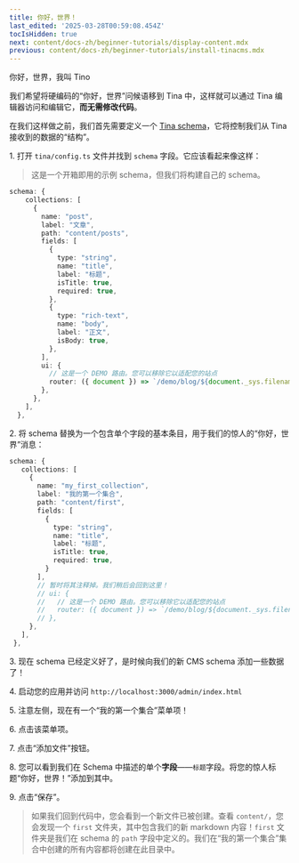 ```yaml
---
title: 你好，世界！
last_edited: '2025-03-28T00:59:08.454Z'
tocIsHidden: true
next: content/docs-zh/beginner-tutorials/display-content.mdx
previous: content/docs-zh/beginner-tutorials/install-tinacms.mdx
---
```


你好，世界，我叫 Tino

我们希望将硬编码的“你好，世界”问候语移到 Tina 中，这样就可以通过 Tina 编辑器访问和编辑它，**而无需修改代码**。

在我们这样做之前，我们首先需要定义一个 [Tina schema]()，它将控制我们从 Tina 接收到的数据的“结构”。

1\. 打开 `tina/config.ts` 文件并找到 `schema` 字段。它应该看起来像这样：

> 这是一个开箱即用的示例 schema，但我们将构建自己的 schema。

```typescript
schema: {
    collections: [
      {
        name: "post",
        label: "文章",
        path: "content/posts",
        fields: [
          {
            type: "string",
            name: "title",
            label: "标题",
            isTitle: true,
            required: true,
          },
          {
            type: "rich-text",
            name: "body",
            label: "正文",
            isBody: true,
          },
        ],
        ui: {
          // 这是一个 DEMO 路由。您可以移除它以适配您的站点
          router: ({ document }) => `/demo/blog/${document._sys.filename}`,
        },
      },
    ],
  },
```

2\. 将 schema 替换为一个包含单个字段的基本条目，用于我们的惊人的“你好，世界”消息：

```typescript
schema: {
   collections: [
     {
       name: "my_first_collection",
       label: "我的第一个集合",
       path: "content/first",
       fields: [
         {
           type: "string",
           name: "title",
           label: "标题",
           isTitle: true,
           required: true,
         }
       ],
       // 暂时将其注释掉。我们稍后会回到这里！
       // ui: {
       //   // 这是一个 DEMO 路由。您可以移除它以适配您的站点
       //   router: ({ document }) => `/demo/blog/${document._sys.filename}`,
       // },
     },
   ],
 },
```

3\. 现在 schema 已经定义好了，是时候向我们的新 CMS schema 添加一些数据了！

4\. 启动您的应用并访问 `http://localhost:3000/admin/index.html`

5\. 注意左侧，现在有一个“我的第一个集合”菜单项！

6\. 点击该菜单项。

7\. 点击“添加文件”按钮。

8\. 您可以看到我们在 Schema 中描述的单个**字段**——`标题`字段。将您的惊人标题“你好，世界！”添加到其中。

9\. 点击“保存”。

> 如果我们回到代码中，您会看到一个新文件已被创建。查看 `content/`，您会发现一个 `first` 文件夹，其中包含我们的新 markdown 内容！`first` 文件夹是我们在 schema 的 `path` 字段中定义的。我们在“我的第一个集合”集合中创建的所有内容都将创建在此目录中。